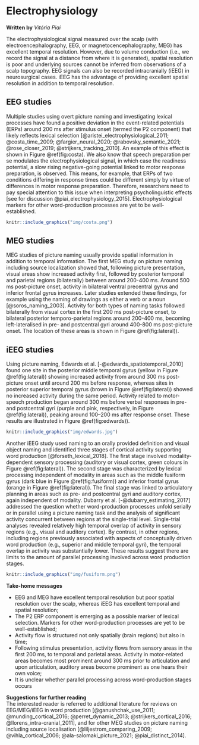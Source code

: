 # Electrophysiology {#ephys}

__Written by__ _Vitória Piai_  
<!--__Reviewed by__ _No suggestions yet_  -->

The electrophysiological signal measured over the scalp (with electroencephalography, EEG, or magnetocencephalography, MEG) <!--reflects post-synaptic potentials of thousands of synchronously activated neurons [@lopesdasilva_eeg_2013]. It -->has excellent temporal resolution<!--, which is critical for understanding processes that unfold at the subsecond time scale-->. However, due to volume conduction (i.e., we record the signal at a distance from where it is generated), spatial resolution is poor and underlying sources cannot be inferred from observations of a scalp topography. EEG signals can also be recorded intracranially (iEEG) in neurosurgical cases. iEEG has the advantage of providing excellent spatial resolution in addition to temporal resolution.
 

<!--The MEEG signal can be further processed to produce __event-related responses__ (event-related potentials or ERPs in the case of EEG and event-related fields or ERFs in the case of MEG. An example of ERPs is shown in Figure \@ref(fig:erp-fig).--> 

## EEG studies
Multiple studies using overt picture naming and investigating lexical processes have found a positive deviation in the event-related potentials (ERPs) around 200 ms after stimulus onset (termed the P2 component) that likely reflects lexical selection [@aristei_electrophysiological_2011; @costa_time_2009; @fargier_neural_2020; @rabovsky_semantic_2021; @rose_closer_2019; @strijkers_tracking_2010]. An example of this effect is shown in Figure \@ref(fig:costa). We also know that speech preparation per se modulates the electrophysiological signal, in which case the readiness potential, a slow rising negative-going potential linked to motor response preparation, is observed. This means, for example, that ERPs of two conditions differing in response times could be different simply by virtue of differences in motor response preparation. Therefore, researchers need to pay special attention to this issue when interpreting psycholinguistic effects [see for discussion @piai_electrophysiology_2015]. Electrophysiological markers for other word-production processes are yet to be well-established.  

```{r costa, echo=FALSE, out.width="80%", fig.cap="Event-related potentials in a continuous picture naming task corresponding to the five ordinal positions within semantic categories, thought to tap into lexical selection, time-locked to picture onset. The waveforms originate from ten posterior scalp electrodes. A cumulative increase in signal amplitude over ordinal positions is observed during the time period indicated by the light shaded area. Scalp topographies are shown for the averaged difference waves (the ERP for each position subtracted from its subsequent position), averaged over the two time windows indicated (dark shaded areas). Figure modified from courtesy of Kristof Strijkers."}
knitr::include_graphics("img/costa.png")
```
## MEG studies

MEG studies of picture naming usually provide spatial information in addition to temporal information. The first MEG study on picture naming including source localization showed that, following picture presentation, visual areas show increased activity first, followed by posterior temporal and parietal regions (bilaterally) between around 200-400 ms. Around 500 ms post-picture onset, activity in bilateral ventral precentral gyrus and inferior frontal gyrus increases. Later studies extended these findings, for example using the naming of drawings as either a verb or a noun [@soros_naming_2003]. Activity for both types of naming tasks followed bilaterally from visual cortex in the first 200 ms post-picture onset, to bilateral posterior temporo-parietal regions around 200-400 ms, becoming left-lateralised in pre- and postcentral gyri around 400-800 ms post-picture onset. The location of these areas is shown in Figure \@ref(fig:lateral)).

## iEEG studies
Using picture naming, Edwards et al. [-@edwards_spatiotemporal_2010] found one site in the posterior middle temporal gyrus (yellow in Figure \@ref(fig:lateral)) showing increased activity from around 300 ms post-picture onset until around 200 ms before response, whereas sites in posterior superior temporal gyrus (brown in Figure \@ref(fig:lateral)) showed no increased activity during the same period. Activity related to motor-speech production began around 300 ms before verbal responses in pre- and postcentral gyri (purple and pink, respectively, in Figure \@ref(fig:lateral)), peaking around 100–200 ms after response onset. These results are illustrated in Figure \@ref(fig:edwards)). 

```{r edwards, echo=FALSE, out.width="90%", fig.cap="Activity during picture naming for one participant. a. Locations of the recording sites. The colours correspond to the signal time courses in c. b. Trial events (stimulus and response). c. Activity time courses. Vertical lines indicate stimulus onset and median response onset. Coloured horizontal lines indicate periods of significant amplitude change relative to the pre-stimulus baseline. Modified from the original (i.e., panels removed). Reprinted from NeuroImage, 50/1, Edwards, E., Nagarajan, S. S., Dalal, S. S., Canolty, R. T., Kirsch, H. E., Barbaro, N. M., & Knight, R. T. “Spatiotemporal imaging of cortical activation during verb generation and picture naming”, 291-301, Copyright (2010), with permission from Elsevier."}
knitr::include_graphics("img/edwards.jpg")
```

Another iEEG study used naming to an orally provided definition and visual object naming and identified three stages of cortical activity supporting word production [@forseth_lexical_2018]. The first stage involved modality-dependent sensory processing (auditory or visual cortex, green colours in Figure \@ref(fig:lateral)). The second stage was characterized by lexical processing independent of modality in areas such as the middle fusiform gyrus (dark blue in Figure \@ref(fig:fusiform)) and inferior frontal gyrus (orange in Figure \@ref(fig:lateral)). The final stage was linked to articulatory planning in areas such as pre- and postcentral gyri and auditory cortex, again independent of modality. Dubarry et al. [-@dubarry_estimating_2017] addressed the question whether word-production processes unfold serially or in parallel using a picture naming task and the analysis of significant activity concurrent between regions at the single-trial level. Single-trial analyses revealed relatively high temporal overlap of activity in sensory regions (e.g., visual and auditory cortex). By contrast, in other regions, including regions previously associated with aspects of conceptually driven word production (e.g., superior and middle temporal gyri), the temporal overlap in activity was substantially lower. These results suggest there are limits to the amount of parallel processing involved across word production stages.



```{r fusiform, echo=FALSE, out.width="50%", fig.cap="Location of the occipital cortex and fusiform gyrus."}
knitr::include_graphics("img/fusiform.png")
```


:::insum
__Take-home messages__  

* EEG and MEG have excellent temporal resolution but poor spatial resolution over the scalp, whereas iEEG has excellent temporal and spatial resolution;  
* The P2 ERP component is emerging as a possible marker of  lexical selection. Markers for other word-production processes are yet to be well-established;  
* Activity flow is structured not only spatially (brain regions) but also in time;  
* Following stimulus presentation, activity flows from sensory areas in the first 200 ms, to temporal and parietal areas. Activity in motor-related areas becomes most prominent around 300 ms prior to articulation and upon articulation, auditory areas become prominent as one hears their own voice;      
* It is unclear whether parallel processing across word-production stages occurs  
:::


:::reading
__Suggestions for further reading__  
The interested reader is referred to additional literature for reviews on EEG/MEG/iEEG in word production [@ganushchak_use_2011; @munding_cortical_2016; @perret_dynamic_2013; @strijkers_cortical_2016; @llorens_intra-cranial_2011], and for other MEG studies on picture naming including source localisation [@liljestrom_comparing_2009; @vihla_cortical_2006; @ala-salomaki_picture_2021; @piai_distinct_2014].
:::



<!-- ADDITIONAL TEXT FOR EXPANSION -->
<!--```{r dubarry, fig.cap='Overview of the temporal overlap between regions that were found to be consistently active during picture naming. Overlap was computed for cases when the total number of trials showing significant activity was at least 20 (an insufficient number of trials is indicated by the + sign). The maximum temporal overlap observed in the supra-threshold activity between all pairs of regions post-picture onset is indicated by the color coding. L. = left; R. = right; G. = gyrus; occ. = occipital; p. = posterior; m. = medial; (para)hipp. = (para)hippocampus; temp. = temporal; a. = anterior. Figure modified from courtesy of Anne Sophie Dubarry.', out.width='80%', fig.asp=.75, fig.align='center'}
```
![Overview of the temporal overlap between regions that were found to be consistently active during picture naming. Overlap was computed for cases when the total number of trials showing significant activity was at least 20 (an insufficient number of trials is indicated by the + sign). The maximum temporal overlap observed in the supra-threshold activity between all pairs of regions post-picture onset is indicated by the color coding. L. = left; R. = right; G. = gyrus; occ. = occipital; p. = posterior; m. = medial; (para)hipp. = (para)hippocampus; temp. = temporal; a. = anterior. Figure modified from courtesy of Anne Sophie Dubarry.](dubarry.png){width=100%} -->
<!--![Overview of some of the important areas identified by iEEG studies.](ieegareas.png){width=100%} -->

<!--tables generated from `knitr::kable()`, e.g., see Table \@ref(tab:nice-tab).-->
